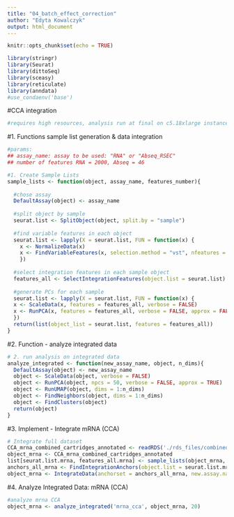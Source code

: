 ```yaml
---
title: "04_batch_effect_correction"
author: "Edyta Kowalczyk"
output: html_document
---
```


```r
knitr::opts_chunk$set(echo = TRUE)
```

```r
library(stringr)
library(Seurat)
library(dittoSeq)
library(sceasy)
library(reticulate)
library(anndata)
#use_condaenv('base')
```


#CCA integration
```r
#requires high resources, analysis run at final on c5.18xlarge instance
```

#1. Functions sample list generation & data integration 
```r
#params: 
## assay_name: assay to be used: "RNA" or "Abseq_RSEC"
## number of features RNA = 2000, Abseq = 46

#1. Create Sample Lists
sample_lists <- function(object, assay_name, features_number){
  
  #chose assay
  DefaultAssay(object) <- assay_name
 
  #split object by sample
  seurat.list <- SplitObject(object, split.by = "sample")
  
  #find variable features in each object
  seurat.list <- lapply(X = seurat.list, FUN = function(x) {
    x <- NormalizeData(x)
    x <- FindVariableFeatures(x, selection.method = "vst", nfeatures = features_number)
    })
  
  #select integration features in each sample object
  features_all <- SelectIntegrationFeatures(object.list = seurat.list)
  
  #generate PCs for each sample
  seurat.list <- lapply(X = seurat.list, FUN = function(x) {
  x <- ScaleData(x, features = features_all, verbose = FALSE)
  x <- RunPCA(x, features = features_all, verbose = FALSE, approx = FALSE)
  })
  return(list(object_list = seurat.list, features = features_all))
}
```

#2. Function - analyze integrated data
```r
# 2. run analysis on integrated data
analyze_integrated <- function(new_assay_name, object, n_dims){
  DefaultAssay(object) <- new_assay_name
  object <- ScaleData(object, verbose = FALSE)
  object <- RunPCA(object, npcs = 50, verbose = FALSE, approx = TRUE)
  object <- RunUMAP(object, dims = 1:n_dims)
  object <- FindNeighbors(object, dims = 1:n_dims)
  object <- FindClusters(object)
  return(object)
}
```

#3. Implement - Integrate mRNA (CCA)
```r
# Integrate full dataset
CCA_mrna_combined_cartridges_annotated <- readRDS('./rds_files/combined/CCA_mrna_combined_cartridges_annotated.rds')
object_mrna <- CCA_mrna_combined_cartridges_annotated
list[seurat.list.mrna, features_all.mrna] <- sample_lists(object_mrna, "RNA", features_number = 2000)
anchors_all_mrna <- FindIntegrationAnchors(object.list = seurat.list.mrna, anchor.features = features_all.mrna, k.anchor = 20)
object_mrna <- IntegrateData(anchorset = anchors_all_mrna, new.assay.name = 'mrna_cca')
```

#4. Analyze Integrated Data: mRNA (CCA)
```r
#analyze mrna CCA
object_mrna <- analyze_integrated('mrna_cca', object_mrna, 20)
```